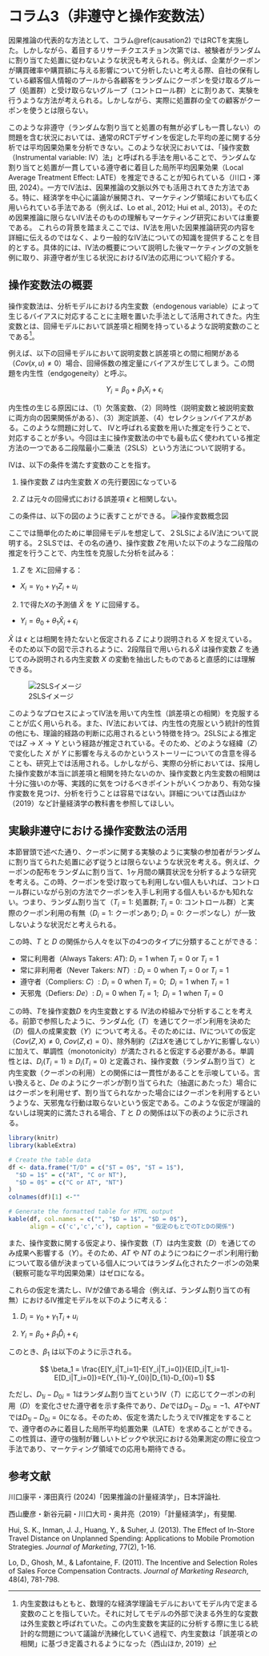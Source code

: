 # コラム3（非遵守と操作変数法） {#causation3}
因果推論の代表的な方法として、コラム\@ref(causation2) ではRCTを実施した。しかしながら、着目するリサーチクエスチョン次第では、被験者がランダムに割り当てた処置に従わないような状況も考えられる。例えば、企業がクーポンが購買確率や購買額に与える影響について分析したいと考える際、自社の保有している顧客個人情報のプールから各顧客をランダムにクーポンを受け取るグループ（処置群）と受け取らないグループ（コントロール群）とに割りあて、実験を行うような方法が考えられる。しかしながら、実際に処置群の全ての顧客がクーポンを使うとは限らない。

このような非遵守（ランダムな割り当てと処置の有無が必ずしも一貫しない）の問題を含む状況においては、通常のRCTデザインを仮定した平均の差に関する分析では平均因果効果を分析できない。このような状況においては、「操作変数（Instrumental variable: IV）法」と呼ばれる手法を用いることで、ランダムな割り当てと処置が一貫している遵守者に着目した局所平均因果効果（Local Average Treatment Effect: LATE）を推定できることが知られている（川口・澤田, 2024）。一方でIV法は、因果推論の文脈以外でも活用されてきた方法である。特に、経済学を中心に議論が展開され、マーケティング領域においても広く用いられている手法である（例えば、Lo et al., 2012; Hui et al., 2013）。そのため因果推論に限らないIV法そのものの理解もマーケティング研究においては重要である。
これらの背景を踏まえここでは、IV法を用いた因果推論研究の内容を詳細に伝えるのではなく、より一般的なIV法についての知識を提供することを目的とする。具体的には、IV法の概要について説明した後マーケティングの文脈を例に取り、非遵守者が生じる状況におけるIV法の応用について紹介する。

## 操作変数法の概要
操作変数法は、分析モデルにおける内生変数（endogenous variable）によって生じるバイアスに対応することに主眼を置いた手法として活用されてきた。内生変数とは、回帰モデルにおいて誤差項と相関を持っているような説明変数のことである^[内生変数はもともと、数理的な経済学理論モデルにおいてモデル内で定まる変数のことを指していた。それに対してモデルの外部で決まる外生的な変数は外生変数と呼ばれていた。この内生変数を実証的に分析する際に生じる統計的な問題について議論が洗練化していく過程で、内生変数は「誤差項との相関」に基づき定義されるようになった（西山ほか, 2019）]。

例えば、以下の回帰モデルにおいて説明変数と誤差項との間に相関がある（$Cov(x,u)\neq0$）場合、回帰係数の推定量にバイアスが生じてしまう。この問題を内生性（endgogeneity）と呼ぶ。

$$
Y_i=\beta_0+\beta_1X_i+\epsilon_i
$$

内生性の生じる原因には、（1）欠落変数、（2）同時性（説明変数と被説明変数に両方向の因果関係がある）、（3）測定誤差、（4）セレクションバイアスがある。このような問題に対して、
IVと呼ばれる変数を用いた推定を行うことで、対応することが多い。今回は主に操作変数法の中でも最も広く使われている推定方法の一つである二段階最小二乗法（2SLS）という方法について説明する。

IVは、以下の条件を満たす変数のことを指す。

1. 操作変数 $Z$ は内生変数 $X$ の先行要因になっている

2. $Z$ は元々の回帰式における誤差項 $\epsilon$ と相関しない。

この条件は、以下の図のように表すことができる。
![操作変数概念図](column/IV1.png)

ここでは簡単化のために単回帰モデルを想定して、２SLSによるIV法について説明する。２SLSでは、その名の通り、操作変数 $Z$を用いた以下のような二段階の推定を行うことで、内生性を克服した分析を試みる：

1. $Z$ を $X$に回帰する：
  - $X_i = \gamma_0+ \gamma_1Z_i+u_i$

2. 1で得た$X$の予測値 $\hat{X}$ を $Y$ に回帰する。
  - $Y_i= \theta_0+\theta_1 \hat{X}_i+\epsilon_i$
  
$\hat{X}$ は $\epsilon$ とは相関を持たないと仮定される $Z$ により説明される $X$ を捉えている。そのため以下の図で示されるように、2段階目で用いられる$\hat{X}$ は操作変数 $Z$ を通じてのみ説明される内生変数 $X$ の変動を抽出したものであると直感的には理解できる。

![2SLSイメージ](column/IV2.png)

このようなプロセスによってIV法を用いて内生性（誤差項との相関）を克服することが広く用いられる。また、IV法においては、内生性の克服という統計的性質の他にも、理論的経路の判断に応用されるという特徴を持つ。2SLSによる推定では$Z\rightarrow X\rightarrow Y$ という経路が推定されている。そのため、どのような経緯（$Z$）で変化した $X$ が $Y$ に影響を与えるのかというストーリーについての含意を得ることも、研究上では活用される。しかしながら、実際の分析においては、採用した操作変数が本当に誤差項と相関を持たないのか、操作変数と内生変数の相関は十分に強いのか等、実践的に気をつけるべきポイントがいくつかあり、有効な操作変数を見つけ、分析を行うことは容易ではない。詳細については西山ほか（2019）など計量経済学の教科書を参照してほしい。

## 実験非遵守における操作変数法の活用
本節冒頭で述べた通り、クーポンに関する実験のように実験の参加者がランダムに割り当てられた処置に必ず従うとは限らないような状況を考える。例えば、クーポンの配布をランダムに割り当て、1ヶ月間の購買状況を分析するような研究を考える。この時、クーポンを受け取っても利用しない個人もいれば、コントロール群にいながら別の方法でクーポンを入手し利用する個人もいるかも知れない。つまり、ランダム割り当て（$T_i=1$: 処置群; $T_i=0$: コントロール群）と実際のクーポン利用の有無（$D_i=1$: クーポンあり; $D_i=0$: クーポンなし）が一致しないような状況だと考えられる。

この時、$T$ と $D$ の関係から人々を以下の4つのタイプに分類することができる：

- 常に利用者（Always Takers: *AT*): $D_i=1~\text{when}~T_i=0~\text{or}~T_i=1$
- 常に非利用者（Never Takers: *NT*）: $D_i=0~\text{when}~T_i=0~\text{or}~T_i=1$
- 遵守者（Compliers: *C*）: $D_i=0~\text{when}~T_i=0;~~D_i=1~\text{when}~T_i=1$
- 天邪鬼（Defiers: *De*）: $D_i=0~\text{when}~T_i=1;~~D_i=1~\text{when}~T_i=0$

この時、$T$を操作変数$D$ を内生変数とする IV法の枠組みで分析することを考える。前節で参照したように、ランダム化（$T$）を通じてクーポン利用を決めた（$D$）個人の成果変数（$Y$）について考える。そのためには、IVについての仮定（$Cov(Z,X)\neq0$, $Cov(Z,\epsilon)=0$）、除外制約（$Z$は$X$を通じてしか$Y$に影響しない）に加えて、単調性（monotonicity）が満たされると仮定する必要がある。単調性とは、$D_i(T_i = 1)\geq D_i(T_i = 0)$ と定義され、操作変数（ランダム割り当て）と内生変数（クーポンの利用）との関係には一貫性があることを示唆している。言い換えると、*De* のようにクーポンが割り当てられた（抽選にあたった）場合にはクーポンを利用せず、割り当てられなかった場合にはクーポンを利用するというような、天邪鬼な行動は取らないという仮定である。このような仮定が理論的ないしは現実的に満たされる場合、$T$ と $D$ の関係は以下の表のように示される。

```r
library(knitr)
library(kableExtra)

# Create the table data
df <- data.frame("T/D" = c("$T = 0$", "$T = 1$"),
  "$D = 1$" = c("AT", "C or NT"),
  "$D = 0$" = c("C or AT", "NT")
)
colnames(df)[1] <-""

# Generate the formatted table for HTML output
kable(df, col.names = c("", "$D = 1$", "$D = 0$"),
      align = c('c','c','c'), caption = "仮定のもとでのTとDの関係")
```
また、操作変数に関する仮定より、操作変数（$T$）は内生変数（$D$）を通じてのみ成果へ影響する（$Y$）。そのため、*AT* や *NT* のようにつねにクーポン利用行動について取る値が決まっている個人についてはランダム化されたクーポンの効果（観察可能な平均因果効果）はゼロになる。


これらの仮定を満たし、IVが2値である場合（例えば、ランダム割り当ての有無）におけるIV推定モデルを以下のように考える：

1. $D_i=\gamma_0+\gamma_1T_i+u_i$

2. $Y_i=\beta_0+\beta_1\hat{D}_i+\epsilon_i$

このとき、$\beta_1$ は以下のように示される。


$$
\beta_1 = \frac{E[Y_i|T_i=1]-E[Y_i|T_i=0]}{E[D_i|T_i=1]-E[D_i|T_i=0]}=E(Y_{1i}-Y_{0i}|D_{1i}-D_{0i}=1)
$$

ただし、$D_{1i}-D_{0i}=1$はランダム割り当てというIV（$T$）に応じてクーポンの利用（$D$）を変化させた遵守者を示す条件であり、*De*では$D_{1i}-D_{0i}=-1$、*AT*や*NT*では$D_{1i}-D_{0i}=0$になる。そのため、仮定を満たしたうえでIV推定をすることで、遵守者のみに着目した局所平均処置効果（LATE）を求めることができる。この性質は、遵守の強制が難しいトピックや状況における効果測定の際に役立つ手法であり、マーケティング領域での応用も期待できる。


## 参考文献

川口康平・澤田真行 (2024)「因果推論の計量経済学」，日本評論社.

西山慶彦・新谷元嗣・川口大司・奥井亮（2019）「計量経済学」，有斐閣.

Hui, S. K., Inman, J. J., Huang, Y., & Suher, J. (2013). The Effect of In-Store Travel Distance on Unplanned Spending: Applications to Mobile Promotion Strategies. *Journal of Marketing*, 77(2), 1-16. 

Lo, D., Ghosh, M., & Lafontaine, F. (2011). The Incentive and Selection Roles of Sales Force Compensation Contracts. *Journal of Marketing Research*, 48(4), 781-798. 
